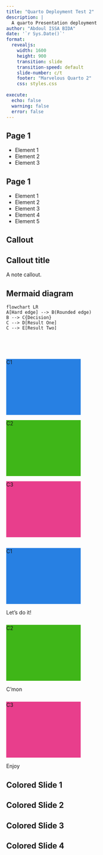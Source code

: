 ```yaml
---
title: "Quarto Deployment Test 2"
description: |
  A quarto Presentation deployment
author: "Abdoul ISSA BIDA"
date: '`r Sys.Date()`'
format: 
  revealjs: 
    width: 1600
    height: 900
    transition: slide
    transition-speed: default
    slide-number: c/t
    footer: "Marvelous Quarto 2"
    css: styles.css
    
execute: 
  echo: false 
  warning: false
  error: false
---
```


## Page 1 {auto-animate=true}

- Element 1
- Element 2
- Element 3 

## Page 1 {auto-animate=true}

- Element 1
- Element 2
- Element 3
- Element 4
- Element 5 

## Callout 

:::{.callout-note}

## Callout title

A note callout.
:::

## Mermaid diagram {height="100%"}

```mermaid
flowchart LR 
A[Hard edge] --> B(Rounded edge)
B --> C{Decision}
C --> D[Result One]
C --> E[Result Two]

```

## {auto-animate=true auto-animate-easing="ease-in"}

::: {.r-hstack style="margin-top: 15%;"}
::: {.cat data-id="box1" auto-animate-delay="0" style="background: #2780e3; width: 200px; height: 150px;"}
C1
::: 

::: {.cat data-id="box2" auto-animate-delay="0.1" style="background: #3fb618; width: 200px; height: 150px;"}
C2
:::

::: {.cat data-id="box3" align="center" auto-animate-delay="0.2" style="background: #e83e8c; width: 200px; height: 150px;"}
C3
:::
:::

## {auto-animate=true auto-animate-easing="ease-in"}

::: {.r-vstack}

::: {.r-hstack style="margin-top: 5%;"}
::: {.cat width="20%" data-id="box1" auto-animate-delay="0" style="background: #2780e3; width: 200px; height: 150px;"}
C1
:::

:::{.cat-text width="80%"}
Let's do it!
:::
:::

::: {.r-hstack style="margin-top: 5%;"}
::: {.cat data-id="box2" auto-animate-delay="0.1" style="background: #3fb618; width: 200px; height: 150px;"}
C2
:::

:::{.cat-text width="80%"}
C'mon
:::
:::

::: {.r-hstack style="margin-top: 5%;"}
::: {.cat data-id="box3" auto-animate-delay="0.2" style="background: #e83e8c; width: 200px; height: 150px;"}
C3
:::

:::{.cat-text width="80%"}
Enjoy
:::
:::

:::

## Colored Slide 1 {background-color="#F15B27"}

## Colored Slide 2 {background-color="#FCCC0F"}

## Colored Slide 3 {background-color="#B0D784"}

## Colored Slide 4 {background-color="#088143"}


